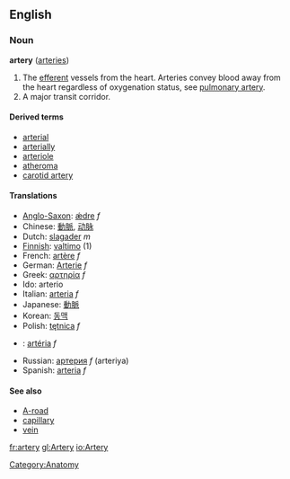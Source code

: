 ==English==
===Noun===
'''artery''' ([[arteries]])

#The [[efferent]] vessels from the heart.  Arteries convey blood away from the heart regardless of oxygenation status, see [[pulmonary artery]].
#A major transit corridor.

====Derived terms====
*[[arterial]]
*[[arterially]]
*[[arteriole]]
*[[atheroma]]
*[[carotid artery]]

====Translations====
*[[Anglo-Saxon]]: [[ǽdre]] ''f''
*Chinese: [[動脈]], [[动脉]]
*Dutch: [[slagader]] ''m''
*[[Finnish]]: [[valtimo]] (1)
*French: [[artère]] ''f''
*German: [[Arterie]] ''f''
*Greek: [[αρτηρία]] ''f''
*Ido: arterio
*Italian: [[arteria]] ''f''
*Japanese: [[動脈]]
*Korean: [[동맥]]
*Polish: [[tętnica]] ''f''
*{{pt}}: [[:pt:artéria|artéria]] ''f''
*Russian: [[артерия]] ''f'' (arteriya)
*Spanish: [[arteria]] ''f''

==== See also====
*[[A-road]]
*[[capillary]]
*[[vein]]

[[Category:Anatomy]]

[[fr:artery]]
[[gl:Artery]]
[[io:Artery]]